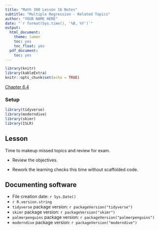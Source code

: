 ```yaml
---
title: "Math 300 Lesson 16 Notes"
subtitle: "Multiple Regression - Related Topics"
author: "YOUR NAME HERE"
date: "`r format(Sys.time(), '%B, %Y')`"
output:
  html_document:
    theme: lumen
    toc: yes
    toc_float: yes
  pdf_document:
    toc: yes
---
```



```r
library(knitr)
library(kableExtra)
knitr::opts_chunk$set(echo = TRUE)
```

[Chapter 6.4](https://moderndive.com/6-multiple-regression.html#mult-reg-conclusion)

### Setup

```r
library(tidyverse)
library(moderndive)
library(skimr)
library(ISLR)
``` 

## Lesson 

Time to makeup missed topics and review for exam.

+ Review the objectives.

+ Rework the learning checks this time without scaffolded code.

## Documenting software 

  * File creation date: `r Sys.Date()`
  * `r R.version.string`
  * `tidyverse` package version: `r packageVersion("tidyverse")`
  * `skimr` package version: `r packageVersion("skimr")`
  * `palmerpenguins` package version: `r packageVersion("palmerpenguins")`  
  * `moderndive` package version: `r packageVersion("moderndive")`
